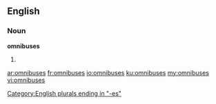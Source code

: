 ==English==

===Noun===
'''omnibuses'''

# {{plural of|omnibus}}

[[Category:English plurals ending in "-es"]]

[[ar:omnibuses]]
[[fr:omnibuses]]
[[io:omnibuses]]
[[ku:omnibuses]]
[[my:omnibuses]]
[[vi:omnibuses]]